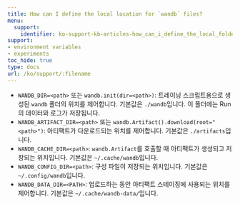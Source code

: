 ---
title: How can I define the local location for `wandb` files?
menu:
  support:
    identifier: ko-support-kb-articles-how_can_i_define_the_local_folder_where_to_save_the_wandb_files
support:
- environment variables
- experiments
toc_hide: true
type: docs
url: /ko/support/:filename
---

- `WANDB_DIR=<path>` 또는 `wandb.init(dir=<path>)`: 트레이닝 스크립트용으로 생성된 `wandb` 폴더의 위치를 제어합니다. 기본값은 `./wandb`입니다. 이 폴더에는 Run의 데이터와 로그가 저장됩니다.
- `WANDB_ARTIFACT_DIR=<path>` 또는 `wandb.Artifact().download(root="<path>")`: 아티팩트가 다운로드되는 위치를 제어합니다. 기본값은 `./artifacts`입니다.
- `WANDB_CACHE_DIR=<path>`: `wandb.Artifact`를 호출할 때 아티팩트가 생성되고 저장되는 위치입니다. 기본값은 `~/.cache/wandb`입니다.
- `WANDB_CONFIG_DIR=<path>`: 구성 파일이 저장되는 위치입니다. 기본값은 `~/.config/wandb`입니다.
- `WANDB_DATA_DIR=<PATH>`: 업로드하는 동안 아티팩트 스테이징에 사용되는 위치를 제어합니다. 기본값은 `~/.cache/wandb-data/`입니다.
